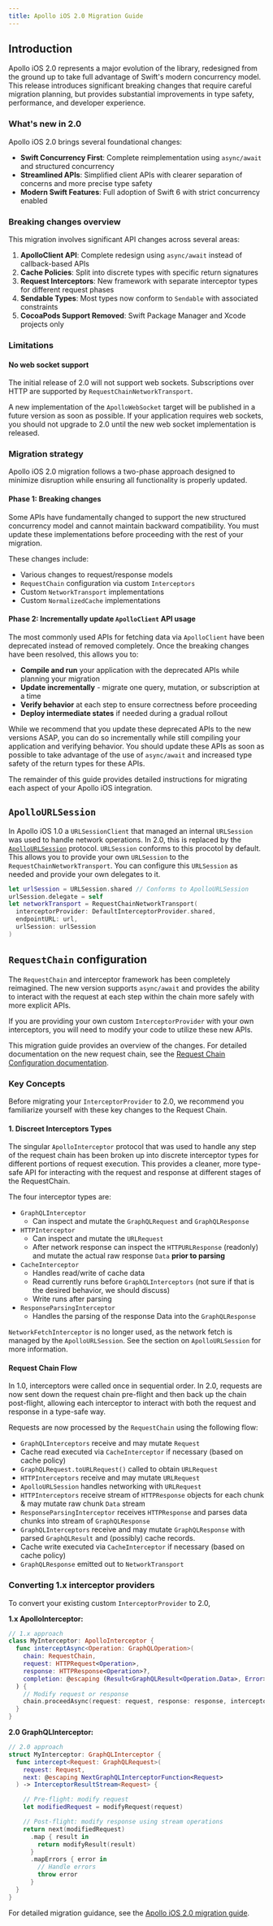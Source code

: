 ```yaml
---
title: Apollo iOS 2.0 Migration Guide
---
```


## Introduction

Apollo iOS 2.0 represents a major evolution of the library, redesigned from the ground up to take full advantage of Swift's modern concurrency model. This release introduces significant breaking changes that require careful migration planning, but provides substantial improvements in type safety, performance, and developer experience.

### What's new in 2.0

Apollo iOS 2.0 brings several foundational changes:

- **Swift Concurrency First**: Complete reimplementation using `async/await` and structured concurrency
- **Streamlined APIs**: Simplified client APIs with clearer separation of concerns and more precise type safety
- **Modern Swift Features**: Full adoption of Swift 6 with strict concurrency enabled

### Breaking changes overview

This migration involves significant API changes across several areas:

1. **ApolloClient API**: Complete redesign using `async/await` instead of callback-based APIs
2. **Cache Policies**: Split into discrete types with specific return signatures
3. **Request Interceptors**: New framework with separate interceptor types for different request phases
4. **Sendable Types**: Most types now conform to `Sendable` with associated constraints
5. **CocoaPods Support Removed**: Swift Package Manager and Xcode projects only

### Limitations

#### No web socket support
The initial release of 2.0 will not support web sockets. Subscriptions over HTTP are supported by `RequestChainNetworkTransport`.

A new implementation of the `ApolloWebSocket` target will be published in a future version as soon as possible. If your application requires web sockets, you should not upgrade to 2.0 until the new web socket implementation is released.

### Migration strategy

Apollo iOS 2.0 migration follows a two-phase approach designed to minimize disruption while ensuring all functionality is properly updated.

#### Phase 1: Breaking changes

Some APIs have fundamentally changed to support the new structured concurrency model and cannot maintain backward compatibility. You must update these implementations before proceeding with the rest of your migration.

These changes include:

- Various changes to request/response models
- `RequestChain` configuration via custom `Interceptors`
- Custom `NetworkTransport` implementations
- Custom `NormalizedCache` implementations

#### Phase 2: Incrementally update `ApolloClient` API usage

The most commonly used APIs for fetching data via `ApolloClient` have been deprecated instead of removed completely. Once the breaking changes have been resolved, this allows you to:

- **Compile and run** your application with the deprecated APIs while planning your migration
- **Update incrementally** - migrate one query, mutation, or subscription at a time
- **Verify behavior** at each step to ensure correctness before proceeding
- **Deploy intermediate states** if needed during a gradual rollout

While we recommend that you update these deprecated APIs to the new versions ASAP, you can do so incrementally while still compiling your application and verifying behavior. You should update these APIs as soon as possible to take advantage of the use of `async/await` and increased type safety of the return types for these APIs.

The remainder of this guide provides detailed instructions for migrating each aspect of your Apollo iOS integration.

## `ApolloURLSession`

In Apollo iOS 1.0 a `URLSessionClient` that managed an internal `URLSession` was used to handle network operations. In 2.0, this is replaced by the [`ApolloURLSession`](https://www.apollographql.com/docs/ios/docc/documentation/apollo/apollourlsession) protocol. `URLSession` conforms to this procotol by default. This allows you to provide your own `URLSession` to the `RequestChainNetworkTransport`. You can configure this `URLSession` as needed and provide your own delegates to it.

```swift
let urlSession = URLSession.shared // Conforms to ApolloURLSession
urlSession.delegate = self
let networkTransport = RequestChainNetworkTransport(
  interceptorProvider: DefaultInterceptorProvider.shared,
  endpointURL: url,
  urlSession: urlSession
)
```

## `RequestChain` configuration

The `RequestChain` and interceptor framework has been completely reimagined. The new version supports `async/await` and provides the ability to interact with the request at each step within the chain more safely with more explicit APIs.

If you are providing your own custom `InterceptorProvider` with your own interceptors, you will need to modify your code to utilize these new APIs.

This migration guide provides an overview of the changes. For detailed documentation on the new request chain, see the [Request Chain Configuration documentation](./advanced/request-chain).

### Key Concepts

Before migrating your `InterceptorProvider` to 2.0, we recommend you familiarize yourself with these key changes to the Request Chain.

#### 1. Discreet Interceptors Types

The singular `ApolloInterceptor` protocol that was used to handle any step of the request chain has been broken up into discrete interceptor types for different portions of request execution. This provides a cleaner, more type-safe API for interacting with the request and response at different stages of the RequestChain.

The four interceptor types are:

- `GraphQLInterceptor`
  - Can inspect and mutate the `GraphQLRequest` and `GraphQLResponse`
- `HTTPInterceptor`
  - Can inspect and mutate the `URLRequest`
  - After network response can inspect the `HTTPURLResponse` (readonly) and mutate the actual raw response `Data` **prior to parsing**
- `CacheInterceptor`
  - Handles read/write of cache data
  - Read currently runs before `GraphQLInterceptors` (not sure if that is the desired behavior, we should discuss)
  - Write runs after parsing
- `ResponseParsingInterceptor`
  - Handles the parsing of the response Data into the `GraphQLResponse`

`NetworkFetchInterceptor` is no longer used, as the network fetch is managed by the `ApolloURLSession`. See the section on `ApolloURLSession` for more information.

#### Request Chain Flow

In 1.0, interceptors were called once in sequential order. In 2.0, requests are now sent down the request chain pre-flight and then back up the chain post-flight, allowing each interceptor to interact with both the request and response in a type-safe way.

Requests are now processed by the `RequestChain` using the following flow:

- `GraphQLInterceptors` receive and may mutate `Request`
- Cache read executed via `CacheInterceptor` if necessary (based on cache policy)
- `GraphQLRequest.toURLRequest()` called to obtain `URLRequest`
- `HTTPInterceptors` receive and may mutate `URLRequest`
- `ApolloURLSession` handles networking with `URLRequest`
- `HTTPInterceptors` receive stream of `HTTPResponse` objects for each chunk & may mutate raw chunk `Data` stream
- `ResponseParsingInterceptor` receives `HTTPResponse` and parses data chunks into stream of `GraphQLResponse`
- `GraphQLInterceptors` receive and may mutate `GraphQLResponse` with parsed `GraphQLResult` and (possibly) cache records.
- Cache write executed via `CacheInterceptor` if necessary (based on cache policy)
- `GraphQLResponse` emitted out to `NetworkTransport`

### Converting 1.x interceptor providers

To convert your existing custom `InterceptorProvider` to 2.0,

**1.x ApolloInterceptor:**
```swift
// 1.x approach
class MyInterceptor: ApolloInterceptor {
  func interceptAsync<Operation: GraphQLOperation>(
    chain: RequestChain,
    request: HTTPRequest<Operation>,
    response: HTTPResponse<Operation>?,
    completion: @escaping (Result<GraphQLResult<Operation.Data>, Error>) -> Void
  ) {
    // Modify request or response
    chain.proceedAsync(request: request, response: response, interceptor: self, completion: completion)
  }
}
```

**2.0 GraphQLInterceptor:**
```swift
// 2.0 approach
struct MyInterceptor: GraphQLInterceptor {
  func intercept<Request: GraphQLRequest>(
    request: Request,
    next: @escaping NextGraphQLInterceptorFunction<Request>
  ) -> InterceptorResultStream<Request> {

    // Pre-flight: modify request
    let modifiedRequest = modifyRequest(request)

    // Post-flight: modify response using stream operations
    return next(modifiedRequest)
      .map { result in
        return modifyResult(result)
      }
      .mapErrors { error in
        // Handle errors
        throw error
      }
  }
}
```

For detailed migration guidance, see the [Apollo iOS 2.0 migration guide](./../migrations/2.0).